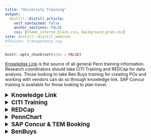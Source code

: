 ```yaml
---
title: "University Training"
output:
  distill::distill_article:
    self_contained: false
    anchor_sections: FALSE
    css: [theme_inferno_black.css, background_grad.css]
site: distill::distill_website
#favicon: transparency.svg
---
```


```r

knitr::opts_chunk$set(echo = FALSE)

```
  
[Knowledge Link](https://knowledgelink.upenn.edu/) is the source of all general Penn training information. Research coordinators should take CITI Training and REDCap for data analysis. Those looking to take Ben Buys training for creating POs and working with vendors can do so through knowledge link. SAP Concur training is available for those looking to plan travel.  

<details>
<summary style='font-size:1.2rem'> **Knowledge Link** </summary>   
[Knowledge Link](https://knowledgelink.upenn.edu/) is the source of all general Penn training information. Please note not all trainings are necessary for every employee. Annual Penn Profiler assessment will determine your training needs. Speak to your supervisor if you are unsure about any training. HR will also discuss training information and send you automatic updates of required trainings. Some of the Penn-required trainings for new employees:

- Welcome to the Perelman School of Medicine!  
- Protecting Patient Information (HIPAA)  
- Penn Profiler Training Assessment – UNIV  
- Prevention of COVID-19 Transmission In Penn Research Labs-EHRS 
[eLearning] Unconscious Bias for Faculty, Staff, and Students  
- Getting to Penn  
- Safety & Security 
- Penn Medicine Academic Computing Services (PMACS)  
- History & Structure of PSOM 
- Medical Education at PSOM 
- Inclusion & Diversity  
- Perelman School of Medicine New Staff Orientation (For staff)  
- [PennChart Training for Researchers](https://www.med.upenn.edu/ocr/training-and-resources.html) 
- CITI Training - Human Subjects  
</details>


<details>
<summary style='font-size:1.2rem'> **CITI Training** </summary> 
If you are interested in taking the CITI courses, follow the steps on the pdf linked here to set up training for the first time: [Assigning CITI Training PDF](https://acrobat.adobe.com/link/review?uri=urn:aaid:scds:US:21c3fb17-f35f-3fee-8cd4-5da13c3eb365). As you register in the CITI website, the appropriate responses should be: 1) select “Protection of Human Subjects”; 2. say no to the CHOP questions: 3) select “Group 1: Biomedical Research”.  Finally, for GCP, you can say “yes” or “no”.  If you want training beyond the initial, you can take GCP either through CITI or through Penn (they have their our course in Knowledgelink). GCP is required for research coordinators. 

- [UPENN IRB website](https://irb.upenn.edu/) 
- [CITI Training](https://irb.upenn.edu/mission-institutional-review-board-irb/guidance/citi-human-research-protections-training) 
</details>


<details>
<summary style='font-size:1.2rem'> **REDCap** </summary> 
OCR hosts several REDCap training courses which can be found on [Knowledge Link](https://knowledgelink.upenn.edu/). After logging in (using your PennKey and password), search “REDCap” in the “Find Learning” dashboard. Additional trainings (both instructor-led and eLearning) will be added soon. 

[REDCap: Best Practices for Maintaining HIPAA Compliance and Protecting Personal Health Information (PHI)](https://performancemanager4.successfactors.com/saml2/Login?company=71508P&RelayState=/sf/learning?destUrl=https%253a%252f%252fupenn%252eplateau%252ecom%252flearning%252fuser%252fdeeplink%255fredirect%252ejsp%253flinkId%253dONLINE%255fCONTENT%255fSTRUCTURE%2526componentID%253dUP%252e40009%252eITEM%252eREDCAPPHI%2526componentTypeID%253dDOC%2526revisionDate%253d1643722320000%2526fromSF%253dY&company=71508P&_s.crb=wDEu2aCJIIn3VVLPAIkwUpHhv1bLUVLQQxxeE5pybz8%253d) is now required for new users at the time of account creation. The training takes only 5-10 minutes to complete and covers practical ways to make sure any PHI entered into the tool is secure, access is limited, and inappropriate exporting is prevented. You will need to [request access after completion of training](https://redcap.med.upenn.edu/surveys/?s=YbCvd4).

If you have any questions at all, please reach out directly to [psom-ocrops@pobox.upenn.edu](mailto:psom-ocrops@pobox.upenn.edu) or [lauraee@upenn.edu](psom-ocrops@pobox.upenn.edu).  
</details>


<details>
<summary style='font-size:1.2rem'> **PennChart** </summary>  
- [About PennChart](https://www.med.upenn.edu/ocr/about-pennchart2.html)
- [PennChart Training](https://www.med.upenn.edu/ocr/training-and-resources.html)

- If you want View Only EPIC access, at a minimum you should take “PennChart View Only” Training: PennChart Clinical View Only (COURSE HS.20001.ITEM.ISEPCVIEWONLY)   

- If you want full Research Coordinator Access, you will need to take two courses: 
  
    - [PennChart Training for Research Coordinators](https://upenn.plateau.com/learning/user/catalogsearch/catalogSearchDispatchAction.do?searchType=filteredSearch&keywords=PennChart): COURSE UP.40009.ITEM.HSRWS148

    - [PennChart Training for Ambulatory Medical Assistants (MA) and Clinical Research Coordinators (CRC)](https://upenn.plateau.com/learning/user/catalogsearch/catalogSearchDispatchAction.do?searchType=filteredSearch&keywords=PennChart): COURSE HS.20001.ITEM.PCAMBMA  
 
This RC access allows for RCs to create notes in PennChart. If you have a clinical trial monitored by Office of Clinical Research, they require RCs to take the longer series. But for chart abstraction, typically the View Only course is sufficient.  
</details>


<details>
<summary style='font-size:1.2rem'> **SAP Concur & TEM Booking** </summary>  
Used to reimburse travel or event expenses and book travel. Instructor-led demonstration and discussion on Travel & Expense Management at Penn. Demonstration will include Travel Booking as well as creating and submitting an Expense Report.  Discussion topics will include but are not limited to policy, procedure, and practice for travel booking and expense reimbursement for faculty, staff, and students. [Link to Knowledge Link training](https://upenn.plateau.com/learning/user/common/viewItemDetails.do?componentTypeID=COURSE&componentID=UP%2e87022%2eITEM%2eTEM004&revisionDate=1411763520000&fromHistory=true&menuGroup=Learning&menuItem=Learning%20History). 
</details>

<details>
<summary style='font-size:1.2rem'> **BenBuys** </summary>  
BenBuys training hould be taken for any employee looking to order supplies for office or lab. [Link to Knowledge Link Training Sign Up](https://upenn.plateau.com/learning/user/common/viewItemDetails.do?componentTypeID=COURSE&componentID=UP%2e87022%2eITEM%2eBEN006&revisionDate=1349064000000&fromHistory=true&menuGroup=Learning&menuItem=Learning%20History) 

This course is intended for administrative and support staff of the University who will need the ability to submit office or lab orders through the Penn Marketplace, as well as the ability to place custom, service, and special request orders.  

While awaiting training, feel free to shop as a 'Shopper' in the Penn Marketplace. No training is required. Go to: [Shop at the Penn Marketplace](https://cms.business-services.upenn.edu/purchasing/making-purchases/penn-marketplace.html).   

Students have the option of bringing the following course material with them to class:  

- [Requisitioner User Guide](https://benhelps.freshservice.com/a/solutions/articles/15000046328).  

- [Commodity Matrix for approvable purchases](https://benhelps.freshservice.com/support/solutions/articles/15000046132-commodity-matrix) 

- [Object Codes for the Budgets Strings](https://www.finance.upenn.edu/object-codes/) 
</details>


 <br>

 <br>

 <br>
 
